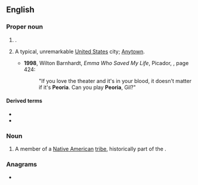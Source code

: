 ==English==
{{wikipedia|Peoria, Illinois|mul=Will it play in Peoria?}}

===Proper noun===
{{en-proper noun}}

# {{place|en|city/county seat|co/Peoria County|s/Illinois}}.
# {{lb|en|figurative}} A typical, unremarkable [[United States]] city; [[Anytown]].
#* '''1998''', Wilton Barnhardt, ''Emma Who Saved My Life'', Picador, {{ISBN|0312191189}}, page 424:
#*: "If you love the theater and it's in your blood, it doesn't matter if it's '''Peoria'''. Can you play '''Peoria''', Gil?"

====Derived terms====
* {{l|en|Peoria County}}
* {{l|en|play in Peoria}}

===Noun===
{{en-noun|s|Peoria}}

# A member of a [[Native American]] [[tribe]], historically part of the {{w|Illinois Confederation}}.

{{C|en|Tribes}}

===Anagrams===
* {{anagrams|en|a=aeiopr|apeiro-}}